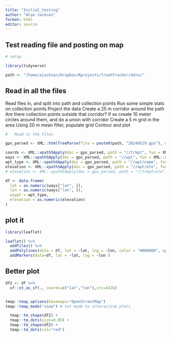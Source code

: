 ```yaml
---
title: "Initial_testing"
author: "Alan Jackson"
format: html
editor: source
---
```


##    Test reading file and posting on map

```r

# setup

library(tidyverse)

path <- "/home/ajackson/Dropbox/Rprojects/TrashTracker/data/"


```

##        Read in all the files

Read files in, and split into path and collection points
Run some simple stats on collection points
Project the data
Create a 25 m corridor around the path
Are there collection points outside that corridor?
If so create 10 meter circles around them, and do a union with corridor
Create a 5 m grid in the area
Using 20 m mean filter, populate grid
Contour and plot


```r

#   Read in the files

gpx_parsed <- XML::htmlTreeParse(file = paste0(path, "20240519.gpx"), useInternalNodes = TRUE)

coords <- XML::xpathSApply(doc = gpx_parsed, path = "//trkpt", fun = XML::xmlAttrs)
ways <- XML::xpathSApply(doc = gpx_parsed, path = "//wpt", fun = XML::xmlAttrs)
wpt_type <- XML::xpathSApply(doc = gpx_parsed, path = "//wpt/name", fun = XML::xmlValue)
elevation <- XML::xpathSApply(doc = gpx_parsed, path = "//wpt/ele", fun = XML::xmlValue)
# elevation <- XML::xpathSApply(doc = gpx_parsed, path = "//trkpt/ele", fun = XML::xmlValue)

df <- data.frame(
  lat = as.numeric(ways["lat", ]),
  lon = as.numeric(ways["lon", ]),
  waypt = wpt_type,
  elevation = as.numeric(elevation)
)

```

## plot it

```r
library(leaflet)

leaflet() %>%
  addTiles() %>%
  addPolylines(data = df, lat = ~lat, lng = ~lon, color = "#000000", opacity = 0.8, weight = 3) %>% 
  addMarkers(data=df, lat = ~lat, lng = ~lon )
```


##        Better plot

```r

df2 <- df %>% 
  sf::st_as_sf(., coords=c("lat","lon"),crs=4326)


tmap::tmap_options(basemaps="OpenStreetMap")
tmap::tmap_mode("view") # set mode to interactive plots

  tmap::tm_shape(df2) + 
  tmap::tm_dots(size=0.05) +
  tmap::tm_shape(df2) + 
  tmap::tm_dots(col="red")
```















